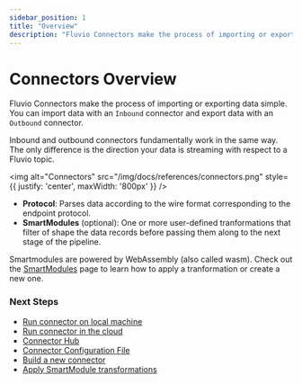 ```yaml
---
sidebar_position: 1
title: "Overview"
description: "Fluvio Connectors make the process of importing or exporting data simple"
---
```


# Connectors Overview 

Fluvio Connectors make the process of importing or exporting data simple.
You can import data with an `Inbound` connector and export data with an `Outbound` connector.

Inbound and outbound connectors fundamentally work in the same way. The only difference is the direction your data is streaming with respect to a Fluvio topic.

<img
  alt="Connectors"
  src="/img/docs/references/connectors.png"
  style={{ justify: 'center', maxWidth: '800px' }}
/>


- **Protocol**: Parses data according to the wire format corresponding to the endpoint protocol.
- **SmartModules** (optional): One or more user-defined tranformations that filter of shape the data records before passing them along to the next stage of the pipeline.

Smartmodules are powered by WebAssembly (also called wasm). Check out the [SmartModules] page to learn how to apply a tranformation or create a new one.


### Next Steps

* [Run connector on local machine]
* [Run connector in the cloud]
* [Connector Hub]
* [Connector Configuration File]
* [Build a new connector]
* [Apply SmartModule transformations]



[SmartModules]: smartmodules/overview.mdx
[Run connector on local machine]: ./how-to/run-local.mdx
[Run connector in the cloud]: ./how-to/run-cloud.mdx
[Connector Hub]: hub/connectors/index.md
[Connector Configuration File]: ./configuration.mdx
[Build a new connector]: ./developers/introduction.mdx
[Apply SmartModule transformations]: smartmodules/overview.mdx

